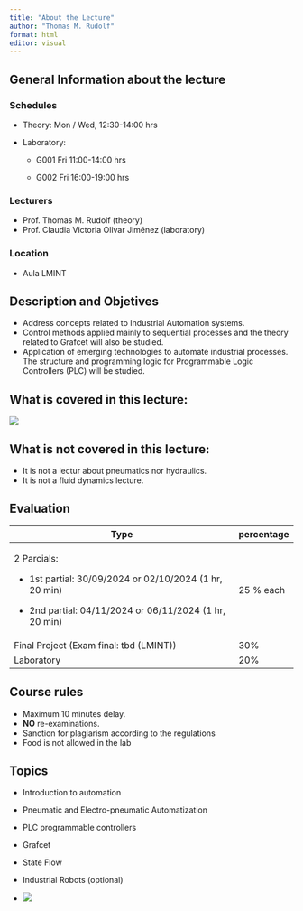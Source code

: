 ```yaml
---
title: "About the Lecture"
author: "Thomas M. Rudolf"
format: html
editor: visual
---
```


## General Information about the lecture

### Schedules

-   Theory: Mon / Wed, 12:30-14:00 hrs

-   Laboratory:

    -   G001 Fri 11:00-14:00 hrs

    -   G002 Fri 16:00-19:00 hrs

### Lecturers

-   Prof. Thomas M. Rudolf (theory)
-   Prof. Claudia Victoria Olivar Jiménez (laboratory)

### Location

-   Aula LMINT

## Description and Objetives

-   Address concepts related to Industrial Automation systems.
-   Control methods applied mainly to sequential processes and the theory related to Grafcet will also be studied.
-   Application of emerging technologies to automate industrial processes. The structure and programming logic for Programmable Logic Controllers (PLC) will be studied.

## What is covered in this lecture:

![](figures/fig00-001.png)

## What is not covered in this lecture:

-   It is not a lectur about pneumatics nor hydraulics.
-   It is not a fluid dynamics lecture.

## Evaluation

+----------------------------------------------------------+------------+
| Type                                                     | percentage |
+==========================================================+============+
| 2 Parcials:                                              | 25 % each  |
|                                                          |            |
| -   1st partial: 30/09/2024 or 02/10/2024 (1 hr, 20 min) |            |
|                                                          |            |
| -   2nd partial: 04/11/2024 or 06/11/2024 (1 hr, 20 min) |            |
+----------------------------------------------------------+------------+
| Final Project (Exam final: tbd (LMINT))                  | 30%        |
+----------------------------------------------------------+------------+
| Laboratory                                               | 20%        |
+----------------------------------------------------------+------------+

## Course rules

-   Maximum 10 minutes delay.
-   **NO** re-examinations.
-   Sanction for plagiarism according to the regulations
-   Food is not allowed in the lab

## Topics

-   Introduction to automation

-   Pneumatic and Electro-pneumatic Automatization

-   PLC programmable controllers

-   Grafcet

-   State Flow

-   Industrial Robots (optional)

-   ![](figures/fig00-002.png)
